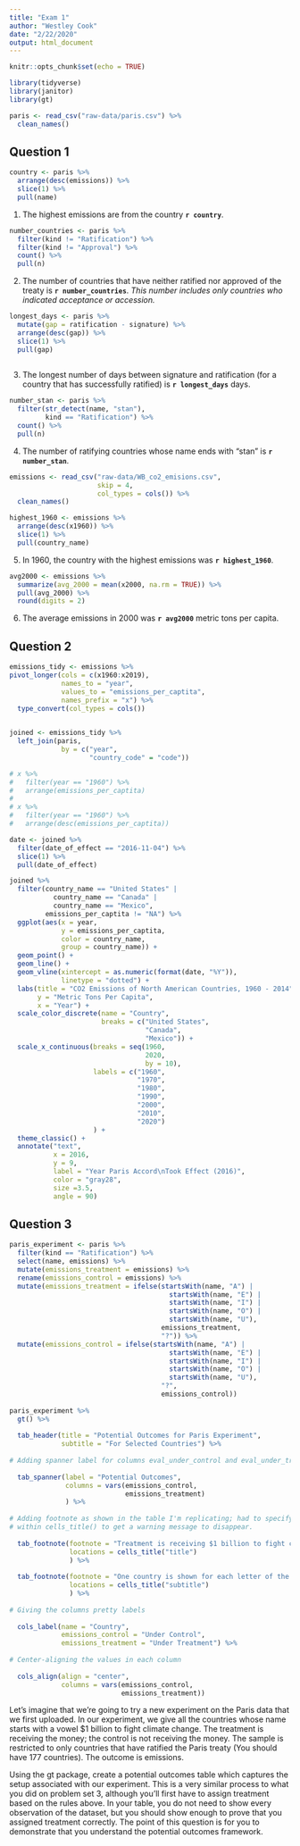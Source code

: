 ```yaml
---
title: "Exam 1"
author: "Westley Cook"
date: "2/22/2020"
output: html_document
---
```


```r
knitr::opts_chunk$set(echo = TRUE)

library(tidyverse)
library(janitor)
library(gt)

```

```r

paris <- read_csv("raw-data/paris.csv") %>% 
  clean_names()

```

## Question 1

```r

country <- paris %>% 
  arrange(desc(emissions)) %>% 
  slice(1) %>% 
  pull(name)

```

1. The highest emissions are from the country **`r country`**.

```r

number_countries <- paris %>% 
  filter(kind != "Ratification") %>% 
  filter(kind != "Approval") %>% 
  count() %>% 
  pull(n)

```

2. The number of countries that have neither ratified nor approved of the treaty
is **`r number_countries`**.
*This number includes only countries who indicated acceptance or accession.*

```r

longest_days <- paris %>% 
  mutate(gap = ratification - signature) %>% 
  arrange(desc(gap)) %>% 
  slice(1) %>% 
  pull(gap)
  
```

3. The longest number of days between signature and ratification (for a country
that has successfully ratified) is **`r longest_days`** days.

```r

number_stan <- paris %>% 
  filter(str_detect(name, "stan"),
         kind == "Ratification") %>% 
  count() %>% 
  pull(n)

```

4. The number of ratifying countries whose name ends with “stan” is 
**`r number_stan`**.

```r

emissions <- read_csv("raw-data/WB_co2_emisions.csv", 
                      skip = 4,
                      col_types = cols()) %>% 
  clean_names()

```

```r

highest_1960 <- emissions %>% 
  arrange(desc(x1960)) %>% 
  slice(1) %>% 
  pull(country_name)

```

5. In 1960, the country with the highest emissions was **`r highest_1960`**.

```r

avg2000 <- emissions %>% 
  summarize(avg_2000 = mean(x2000, na.rm = TRUE)) %>% 
  pull(avg_2000) %>% 
  round(digits = 2)

```
  
6. The average emissions in 2000 was **`r avg2000`** metric tons per capita.

## Question 2

```r

emissions_tidy <- emissions %>% 
pivot_longer(cols = c(x1960:x2019),
             names_to = "year",
             values_to = "emissions_per_captita",
             names_prefix = "x") %>% 
  type_convert(col_types = cols())
  

joined <- emissions_tidy %>% 
  left_join(paris,
             by = c("year", 
                    "country_code" = "code"))

# x %>% 
#   filter(year == "1960") %>% 
#   arrange(emissions_per_captita)
# 
# x %>% 
#   filter(year == "1960") %>% 
#   arrange(desc(emissions_per_captita))

date <- joined %>%
  filter(date_of_effect == "2016-11-04") %>%
  slice(1) %>%
  pull(date_of_effect)

joined %>% 
  filter(country_name == "United States" |
           country_name == "Canada" |
           country_name == "Mexico",
         emissions_per_captita != "NA") %>% 
  ggplot(aes(x = year,
             y = emissions_per_captita,
             color = country_name,
             group = country_name)) +
  geom_point() +
  geom_line() +
  geom_vline(xintercept = as.numeric(format(date, "%Y")),
             linetype = "dotted") +
  labs(title = "CO2 Emissions of North American Countries, 1960 - 2014",
       y = "Metric Tons Per Capita",
       x = "Year") +
  scale_color_discrete(name = "Country",
                       breaks = c("United States",
                                  "Canada",
                                  "Mexico")) +
  scale_x_continuous(breaks = seq(1960,
                                  2020,
                                  by = 10),
                     labels = c("1960",
                                "1970",
                                "1980",
                                "1990",
                                "2000",
                                "2010",
                                "2020")
                     ) +
  theme_classic() +
  annotate("text",
           x = 2016, 
           y = 9, 
           label = "Year Paris Accord\nTook Effect (2016)",
           color = "gray28",
           size =3.5,
           angle = 90)

```

## Question 3

```r

paris_experiment <- paris %>% 
  filter(kind == "Ratification") %>% 
  select(name, emissions) %>% 
  mutate(emissions_treatment = emissions) %>% 
  rename(emissions_control = emissions) %>% 
  mutate(emissions_treatment = ifelse(startsWith(name, "A") |
                                        startsWith(name, "E") |
                                        startsWith(name, "I") |
                                        startsWith(name, "O") |
                                        startsWith(name, "U"),
                                      emissions_treatment,
                                      "?")) %>% 
  mutate(emissions_control = ifelse(startsWith(name, "A") |
                                        startsWith(name, "E") |
                                        startsWith(name, "I") |
                                        startsWith(name, "O") |
                                        startsWith(name, "U"),
                                      "?",
                                      emissions_control))
 
paris_experiment %>% 
  gt() %>% 
  
  tab_header(title = "Potential Outcomes for Paris Experiment",
             subtitle = "For Selected Countries") %>% 
  
# Adding spanner label for columns eval_under_control and eval_under_treatment  
  
  tab_spanner(label = "Potential Outcomes",
              columns = vars(emissions_control,
                             emissions_treatment)
              ) %>% 
  
# Adding footnote as shown in the table I'm replicating; had to specify "title"
# within cells_title() to get a warning message to disappear.
  
  tab_footnote(footnote = "Treatment is receiving $1 billion to fight climate change, and was given to all countries whose names begin with vowels",
               locations = cells_title("title")
               ) %>% 
  
  tab_footnote(footnote = "One country is shown for each letter of the alphabet",
               locations = cells_title("subtitle")
               ) %>% 
  
# Giving the columns pretty labels  
  
  cols_label(name = "Country",
             emissions_control = "Under Control",
             emissions_treatment = "Under Treatment") %>% 
  
# Center-aligning the values in each column  
  
  cols_align(align = "center",
             columns = vars(emissions_control,
                            emissions_treatment))

```

Let’s imagine that we’re going to try a new experiment on the Paris data that we first uploaded. In our experiment, we give all the countries whose name starts with a vowel $1 billion to fight climate change. The treatment is receiving the money; the control is not receiving the money. The sample is restricted to only countries that have ratified the Paris treaty (You should have 177 countries). The outcome is emissions.

Using the gt package, create a potential outcomes table which captures the setup associated with our experiment. This is a very similar process to what you did on problem set 3, although you’ll first have to assign treatment based on the rules above. In your table, you do not need to show every observation of the dataset, but you should show enough to prove that you assigned treatment correctly. The point of this question is for you to demonstrate that you understand the potential outcomes framework.




